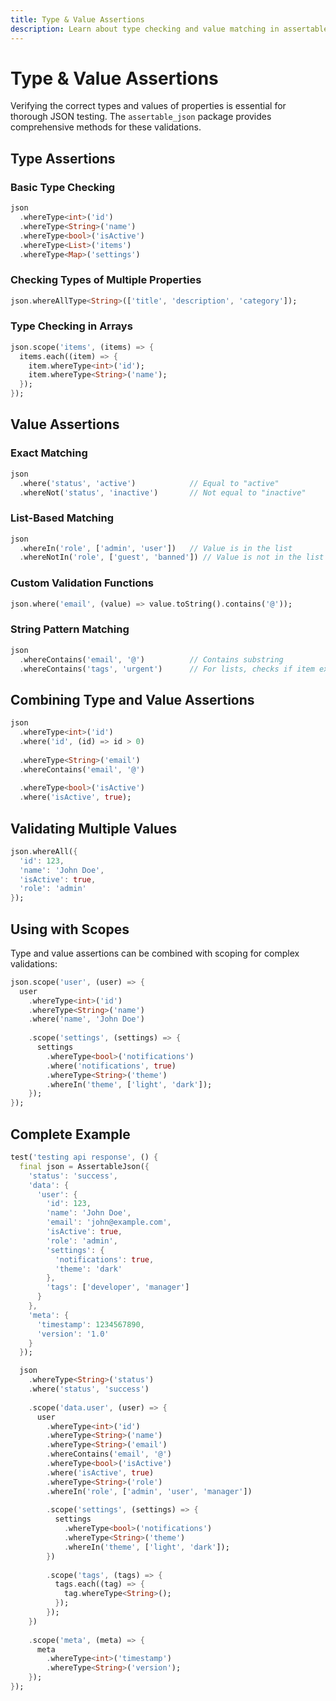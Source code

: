 ```yaml
---
title: Type & Value Assertions
description: Learn about type checking and value matching in assertable_json
---
```


# Type & Value Assertions

Verifying the correct types and values of properties is essential for thorough JSON testing. The `assertable_json` package provides comprehensive methods for these validations.

## Type Assertions

### Basic Type Checking

```dart
json
  .whereType<int>('id')
  .whereType<String>('name')
  .whereType<bool>('isActive')
  .whereType<List>('items')
  .whereType<Map>('settings')
```

### Checking Types of Multiple Properties

```dart
json.whereAllType<String>(['title', 'description', 'category']);
```

### Type Checking in Arrays

```dart
json.scope('items', (items) => {
  items.each((item) => {
    item.whereType<int>('id');
    item.whereType<String>('name');
  });
});
```

## Value Assertions

### Exact Matching

```dart
json
  .where('status', 'active')            // Equal to "active"
  .whereNot('status', 'inactive')       // Not equal to "inactive"
```

### List-Based Matching

```dart
json
  .whereIn('role', ['admin', 'user'])   // Value is in the list
  .whereNotIn('role', ['guest', 'banned']) // Value is not in the list
```

### Custom Validation Functions

```dart
json.where('email', (value) => value.toString().contains('@'));
```

### String Pattern Matching

```dart
json
  .whereContains('email', '@')          // Contains substring
  .whereContains('tags', 'urgent')      // For lists, checks if item exists
```

## Combining Type and Value Assertions

```dart
json
  .whereType<int>('id')
  .where('id', (id) => id > 0)
  
  .whereType<String>('email')
  .whereContains('email', '@')
  
  .whereType<bool>('isActive')
  .where('isActive', true);
```

## Validating Multiple Values

```dart
json.whereAll({
  'id': 123,
  'name': 'John Doe',
  'isActive': true,
  'role': 'admin'
});
```

## Using with Scopes

Type and value assertions can be combined with scoping for complex validations:

```dart
json.scope('user', (user) => {
  user
    .whereType<int>('id')
    .whereType<String>('name')
    .where('name', 'John Doe')
    
    .scope('settings', (settings) => {
      settings
        .whereType<bool>('notifications')
        .where('notifications', true)
        .whereType<String>('theme')
        .whereIn('theme', ['light', 'dark']);
    });
});
```

## Complete Example

```dart
test('testing api response', () {
  final json = AssertableJson({
    'status': 'success',
    'data': {
      'user': {
        'id': 123,
        'name': 'John Doe',
        'email': 'john@example.com',
        'isActive': true,
        'role': 'admin',
        'settings': {
          'notifications': true,
          'theme': 'dark'
        },
        'tags': ['developer', 'manager']
      }
    },
    'meta': {
      'timestamp': 1234567890,
      'version': '1.0'
    }
  });

  json
    .whereType<String>('status')
    .where('status', 'success')
    
    .scope('data.user', (user) => {
      user
        .whereType<int>('id')
        .whereType<String>('name')
        .whereType<String>('email')
        .whereContains('email', '@')
        .whereType<bool>('isActive')
        .where('isActive', true)
        .whereType<String>('role')
        .whereIn('role', ['admin', 'user', 'manager'])
        
        .scope('settings', (settings) => {
          settings
            .whereType<bool>('notifications')
            .whereType<String>('theme')
            .whereIn('theme', ['light', 'dark']);
        })
        
        .scope('tags', (tags) => {
          tags.each((tag) => {
            tag.whereType<String>();
          });
        });
    })
    
    .scope('meta', (meta) => {
      meta
        .whereType<int>('timestamp')
        .whereType<String>('version');
    });
});
```